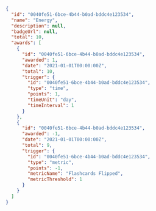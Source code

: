 ```json Response [expandable]
{
  "id": "0040fe51-6bce-4b44-b0ad-bddc4e123534",
  "name": "Energy",
  "description": null,
  "badgeUrl": null,
  "total": 10,
  "awards": [
    {
      "id": "0040fe51-6bce-4b44-b0ad-bddc4e123534",
      "awarded": 1,
      "date": "2021-01-01T00:00:00Z",
      "total": 10,
      "trigger": {
        "id": "0040fe51-6bce-4b44-b0ad-bddc4e123534",
        "type": "time",
        "points": 1,
        "timeUnit": "day",
        "timeInterval": 1
      }
    },
    {
      "id": "0040fe51-6bce-4b44-b0ad-bddc4e123534",
      "awarded": -1,
      "date": "2021-01-01T00:00:00Z",
      "total": 9,
      "trigger": {
        "id": "0040fe51-6bce-4b44-b0ad-bddc4e123534",
        "type": "metric",
        "points": -1,
        "metricName": "Flashcards Flipped",
        "metricThreshold": 1
      }
    }
  ]
}
```
